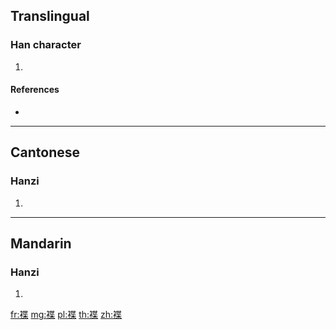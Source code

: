 {{character info/new}}
==Translingual==

===Han character===
{{Han char|rn=145|rad=衣|as=09|sn=15|four=34294|canj=LPTD}}

# {{defn|Han|sort=衣09}}

====References====
* {{Han ref|kx=1120.300|dkj=34425|dj=1588.050|hdz=53101.200|uh=890B|ud=35083|bh=E7C5|bd=59333}}

----

==Cantonese==

===Hanzi===
{{yue-hanzi|jyut=|y=dip6}}

# {{defn|lang=yue|sort=衣09}}

----

==Mandarin==

===Hanzi===
{{cmn-hanzi|pin=[[dié]] ([[die2]]), [[yòu]] ([[you4]])|wg=tieh<sup>2</sup>, yu<sup>4</sup>}}

# {{defn|lang=cmn|sort=衣09}}

[[fr:褋]]
[[mg:褋]]
[[pl:褋]]
[[th:褋]]
[[zh:褋]]